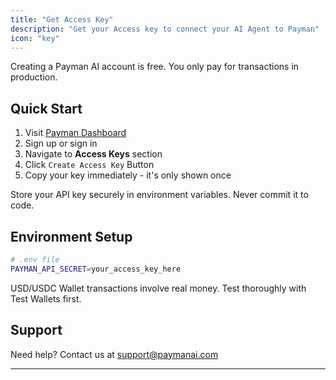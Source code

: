 ```yaml
---
title: "Get Access Key"
description: "Get your Access key to connect your AI Agent to Payman"
icon: "key"
---
```


<Note>
	Creating a Payman AI account is free. You only pay for transactions in production.
</Note>

## Quick Start

1. Visit [Payman Dashboard](https://app.paymanai.com)
2. Sign up or sign in
3. Navigate to **Access Keys** section
4. Click `Create Access Key` Button
5. Copy your key immediately - it's only shown once

<Warning>
	Store your API key securely in environment variables. Never commit it to code.
</Warning>

## Environment Setup

```bash
# .env file
PAYMAN_API_SECRET=your_access_key_here
```


<Warning>
	USD/USDC Wallet transactions involve real money. Test thoroughly with Test Wallets first.
</Warning>

## Support

Need help? Contact us at [support@paymanai.com](mailto:support@paymanai.com)

---

